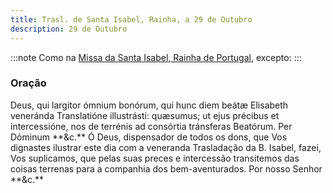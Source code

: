 ```yaml
---
title: Trasl. de Santa Isabel, Rainha, a 29 de Outubro
description: 29 de Outubro
---
```


:::note
Como na [Missa da Santa Isabel, Rainha de Portugal](/missal/santos/07-08), excepto:
:::

### Oração

<div class="side-by-side not-content">
  <span class="text-justify">
    Deus, qui largitor ómnium bonórum, qui hunc diem beátæ Elisabeth veneránda
    Translatióne illustrásti: quæsumus; ut ejus précibus et intercessióne, nos
    de terrénis ad consórtia tránsferas Beatórum. Per Dóminum **&c.**
  </span>
  <span class="text-justify">
    Ó Deus, dispensador de todos os dons, que Vos dignastes ilustrar este dia
    com a veneranda Trasladação da B. Isabel, fazei, Vos suplicamos, que pelas
    suas preces e intercessão transitemos das coisas terrenas para a companhia
    dos bem-aventurados. Por nosso Senhor **&c.**
  </span>
</div>
